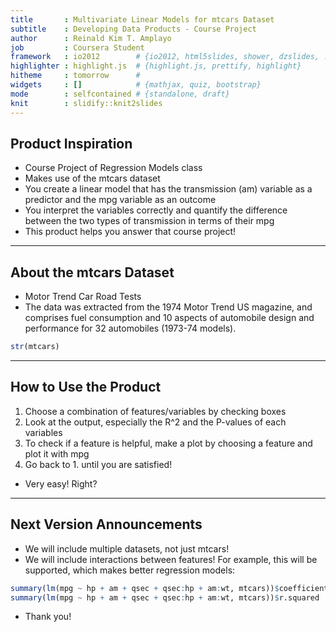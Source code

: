 ```yaml
---
title       : Multivariate Linear Models for mtcars Dataset
subtitle    : Developing Data Products - Course Project
author      : Reinald Kim T. Amplayo
job         : Coursera Student
framework   : io2012        # {io2012, html5slides, shower, dzslides, ...}
highlighter : highlight.js  # {highlight.js, prettify, highlight}
hitheme     : tomorrow      # 
widgets     : []            # {mathjax, quiz, bootstrap}
mode        : selfcontained # {standalone, draft}
knit        : slidify::knit2slides
---
```


## Product Inspiration

- Course Project of Regression Models class
- Makes use of the mtcars dataset
- You create a linear model that has the transmission (am) variable as a predictor and the mpg variable as an outcome
- You interpret the variables correctly and quantify the difference between the two types of transmission in terms of their mpg
- This product helps you answer that course project!

---

## About the mtcars Dataset

- Motor Trend Car Road Tests
- The data was extracted from the 1974 Motor Trend US magazine, and comprises fuel consumption and 10 aspects of automobile design and performance for 32 automobiles (1973-74 models).

```r
str(mtcars)
```

---

## How to Use the Product

1. Choose a combination of features/variables by checking boxes
2. Look at the output, especially the R^2 and the P-values of each variables
3. To check if a feature is helpful, make a plot by choosing a feature and plot it with mpg
4. Go back to 1. until you are satisfied!  

- Very easy! Right?

---

## Next Version Announcements

- We will include multiple datasets, not just mtcars!
- We will include interactions between features! For example, this will be supported, which makes better regression models:

```r
summary(lm(mpg ~ hp + am + qsec + qsec:hp + am:wt, mtcars))$coefficients
summary(lm(mpg ~ hp + am + qsec + qsec:hp + am:wt, mtcars))$r.squared
```

- Thank you!